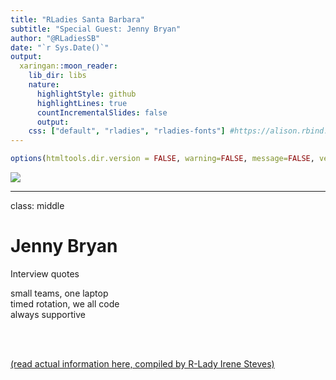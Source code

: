 ```yaml
---
title: "RLadies Santa Barbara"
subtitle: "Special Guest: Jenny Bryan"
author: "@RLadiesSB"
date: "`r Sys.Date()`"
output:
  xaringan::moon_reader:
    lib_dir: libs
    nature:
      highlightStyle: github
      highlightLines: true
      countIncrementalSlides: false
      output:
    css: ["default", "rladies", "rladies-fonts"] #https://alison.rbind.io/post/r-ladies-slides/
---
```


```r
options(htmltools.dir.version = FALSE, warning=FALSE, message=FALSE, verbose = FALSE)

```

![](images/rladies_welcome.png)

---
class: middle

# Jenny Bryan

Interview quotes

small teams, one laptop  
timed rotation, we all code    
always supportive  

<br>
<br>

[(read actual information here, compiled by R-Lady Irene Steves)](https://github.com/R-Meetup-SB/hackathon-201806/blob/master/mob-programming.Rmd)

